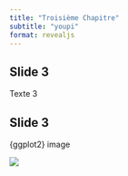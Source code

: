 ```yaml
---
title: "Troisième Chapitre"
subtitle: "youpi"
format: revealjs
---
```


## Slide 3

Texte 3

## Slide 3

{ggplot2} image

![](img/ggplot2.png)